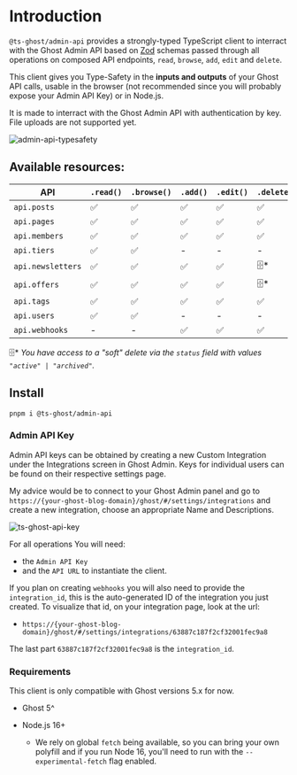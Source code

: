 # Introduction

`@ts-ghost/admin-api` provides a strongly-typed TypeScript client to interract with the Ghost Admin API based on [Zod](https://github.com/colinhacks/zod) schemas passed through all operations on composed API endpoints, `read`, `browse`, `add`, `edit` and `delete`.

This client gives you Type-Safety in the **inputs and outputs** of your Ghost API calls, usable in the browser (not recommended since you will probably expose your Admin API Key) or in Node.js.

It is made to interract with the Ghost Admin API with authentication by key. File uploads are not supported yet.

![admin-api-typesafety](https://user-images.githubusercontent.com/4941205/227786623-facb8e6c-dbe4-45ff-9b6e-721a05cedaba.gif)

## Available resources:

| API               | `.read()` | `.browse()` | `.add()` | `.edit()` | `.delete()` |
| ----------------- | --------- | ----------- | -------- | --------- | ----------- |
| `api.posts`       | ✅        | ✅          | ✅       | ✅        | ✅          |
| `api.pages`       | ✅        | ✅          | ✅       | ✅        | ✅          |
| `api.members`     | ✅        | ✅          | ✅       | ✅        | ✅          |
| `api.tiers`       | ✅        | ✅          | -        | -         | -           |
| `api.newsletters` | ✅        | ✅          | ✅       | ✅        | 🗄️\*        |
| `api.offers`      | ✅        | ✅          | ✅       | ✅        | 🗄️\*        |
| `api.tags`        | ✅        | ✅          | ✅       | ✅        | ✅          |
| `api.users`       | ✅        | ✅          | -        | -         | -           |
| `api.webhooks`    | -         | -           | ✅       | ✅        | ✅          |

🗄️\* _You have access to a "soft" delete via the `status` field with values `"active" | "archived"`._

## Install

```shell
pnpm i @ts-ghost/admin-api
```

### Admin API Key

Admin API keys can be obtained by creating a new Custom Integration under the Integrations screen in Ghost Admin. Keys for individual users can be found on their respective settings page.

My advice would be to connect to your Ghost Admin panel and go to `https://{your-ghost-blog-domain}/ghost/#/settings/integrations` and create a new integration, choose an appropriate Name and Descriptions.

![ts-ghost-api-key](https://user-images.githubusercontent.com/4941205/232329788-28e062b9-ecae-4adb-b340-c00d97aab78f.png)

For all operations You will need:

- the `Admin API Key`
- and the `API URL` to instantiate the client.

If you plan on creating `webhooks` you will also need to provide the `integration_id`, this is the auto-generated ID of the integration you just created.
To visualize that id, on your integration page, look at the url:

- `https://{your-ghost-blog-domain}/ghost/#/settings/integrations/63887c187f2cf32001fec9a8`

The last part `63887c187f2cf32001fec9a8` is the `integration_id`.

### Requirements

This client is only compatible with Ghost versions 5.x for now.

- Ghost 5^

- Node.js 16+
  - We rely on global `fetch` being available, so you can bring your own
    polyfill and if you run Node 16, you'll need to run with the
    `--experimental-fetch` flag enabled.

